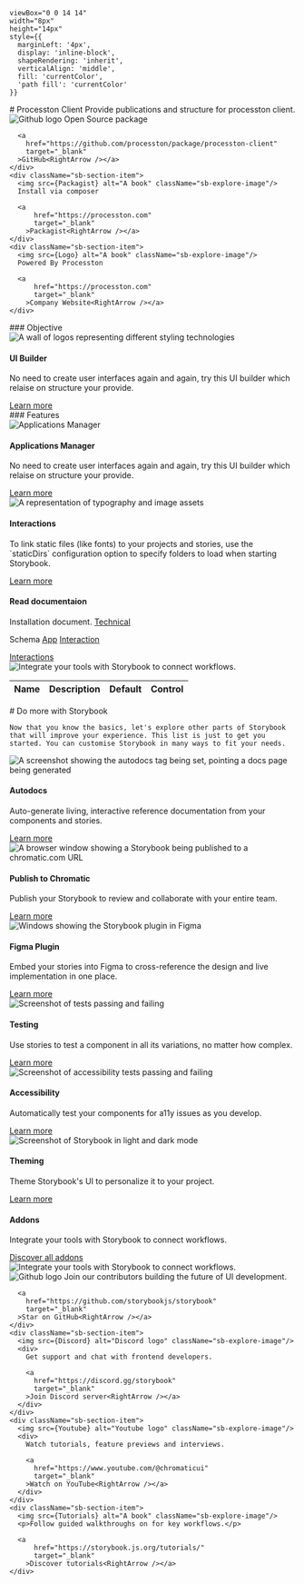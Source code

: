 


    viewBox="0 0 14 14" 
    width="8px" 
    height="14px" 
    style={{ 
      marginLeft: '4px',
      display: 'inline-block',
      shapeRendering: 'inherit',
      verticalAlign: 'middle',
      fill: 'currentColor',
      'path fill': 'currentColor'
    }}
>
  <path d="m11.1 7.35-5.5 5.5a.5.5 0 0 1-.7-.7L10.04 7 4.9 1.85a.5.5 0 1 1 .7-.7l5.5 5.5c.2.2.2.5 0 .7Z" />
</svg>

<Meta title="KnowledgeBase/Schema/Interaction" />

<div className="sb-container">
  <div className='sb-section-title'>
    # Processton Client
    Provide publications and structure for processton client.
  </div>
  <div className="sb-section sb-socials">
    <div className="sb-section-item">
      <img src={Github} alt="Github logo" className="sb-explore-image"/>
      Open Source package

      <a
        href="https://github.com/processton/package/processton-client"
        target="_blank"
      >GitHub<RightArrow /></a>
    </div>
    <div className="sb-section-item">
      <img src={Packagist} alt="A book" className="sb-explore-image"/>
      Install via composer

      <a
          href="https://processton.com"
          target="_blank"
        >Packagist<RightArrow /></a>
    </div>
    <div className="sb-section-item">
      <img src={Logo} alt="A book" className="sb-explore-image"/>
      Powered By Processton

      <a
          href="https://processton.com"
          target="_blank"
        >Company Website<RightArrow /></a>
    </div>
  </div>
  <div className='sb-section-title'>
    ### Objective
  </div>
  <div className="sb-section">
    <div className="sb-section-item">
      <img
        src={Context}
        alt="A wall of logos representing different styling technologies"
      />
      <h4 className="sb-section-item-heading">UI Builder</h4>
      <p className="sb-section-item-paragraph">No need to create user interfaces again and again, try this UI builder which relaise on structure your provide.</p>
      <a
        href="https://storybook.js.org/docs/react/configure/styling-and-css"
        target="_blank"
      >Learn more<RightArrow /></a>
    </div>
    <div className="sb-section-item"></div>
    <div className="sb-section-item"></div>
  </div>
  <div className='sb-section-title'>
    ### Features
  </div>
  <div className="sb-section">
    <div className="sb-section-item">
      <img
        src={Styling}
        alt="Applications Manager"
      />
      <h4 className="sb-section-item-heading">Applications Manager</h4>
      <p className="sb-section-item-paragraph">No need to create user interfaces again and again, try this UI builder which relaise on structure your provide.</p>
      <a
        href="https://storybook.js.org/docs/react/configure/styling-and-css"
        target="_blank"
      >Learn more<RightArrow /></a>
    </div>
    <div className="sb-section-item">
      <img src={AddonLibrary} alt="A representation of typography and image assets" />
      <div>
        <h4 className="sb-section-item-heading">Interactions</h4>
        <p className="sb-section-item-paragraph">To link static files (like fonts) to your projects and stories, use the
        `staticDirs` configuration option to specify folders to load when
        starting Storybook.</p>
        <a
          href="https://storybook.js.org/docs/react/configure/images-and-assets"
          target="_blank"
        >Learn more<RightArrow /></a>
      </div>
    </div>
    <div className="sb-section-item"></div>
  </div>
</div>
<div className="sb-container">
  <div className='sb-addon'>
    <div className='sb-addon-text'>
      <h4>Read documentaion</h4>
      <div className="sb-section">
        <div className="sb-section-item">
          <p className="sb-section-item-paragraph-no-padding">
            Installation document.
            <a
                href="https://storybook.js.org/integrations/"
                target="_blank"
              >Technical<RightArrow /></a>
          </p>
        </div>
      </div>
      <div className="sb-section">
        <div className="sb-section-item">
          <p className="sb-section-item-paragraph-no-padding">
            Schema
            <a
                href="https://storybook.js.org/integrations/"
                target="_blank"
              >App<RightArrow /></a>
            <a
                href="https://storybook.js.org/integrations/"
                target="_blank"
              >Interaction<RightArrow /></a>
          </p>
        </div>
      </div>
      <div className="sb-section">
        <div className="sb-section-item">
          <a
              href="https://storybook.js.org/integrations/"
              target="_blank"
            >Interactions<RightArrow /></a>
        </div>
      </div>
    </div>
    <div className='sb-addon-img'>
      <img src={Assets} alt="Integrate your tools with Storybook to connect workflows." />
    </div>
  </div>
</div>
<table class="docblock-argstable sb-unstyled css-v2ifgj">
  <thead class="docblock-argstable-head">
    <tr>
      <th>
        <span>Name</span>
      </th>
      <th>
        <span>Description</span>
      </th>
      <th>
        <span>Default</span>
      </th>
      <th>
        <span class="css-gg4vpm">
          Control
        </span>
      </th>
    </tr>
  </thead>
  <tbody class="docblock-argstable-body">
  </tbody>
</table>
<div className="sb-container">
  <div className='sb-section-title'>
    # Do more with Storybook

    Now that you know the basics, let's explore other parts of Storybook that will improve your experience. This list is just to get you started. You can customise Storybook in many ways to fit your needs.
  </div>

  <div className="sb-section">
    <div className="sb-features-grid">
      <div className="sb-grid-item">
        <img src={Docs} alt="A screenshot showing the autodocs tag being set, pointing a docs page being generated" />
        <h4 className="sb-section-item-heading">Autodocs</h4>
        <p className="sb-section-item-paragraph">Auto-generate living,
          interactive reference documentation from your components and stories.</p>
        <a
          href="https://storybook.js.org/docs/react/writing-docs/autodocs"
          target="_blank"
        >Learn more<RightArrow /></a>
      </div>
      <div className="sb-grid-item">
        <img src={Share} alt="A browser window showing a Storybook being published to a chromatic.com URL" />
        <h4 className="sb-section-item-heading">Publish to Chromatic</h4>
        <p className="sb-section-item-paragraph">Publish your Storybook to review and collaborate with your entire team.</p>
        <a
          href="https://storybook.js.org/docs/react/sharing/publish-storybook#publish-storybook-with-chromatic"
          target="_blank"
        >Learn more<RightArrow /></a>
      </div>
      <div className="sb-grid-item">
        <img src={FigmaPlugin} alt="Windows showing the Storybook plugin in Figma" />
        <h4 className="sb-section-item-heading">Figma Plugin</h4>
        <p className="sb-section-item-paragraph">Embed your stories into Figma to cross-reference the design and live
          implementation in one place.</p>
        <a
          href="https://storybook.js.org/docs/react/sharing/design-integrations#embed-storybook-in-figma-with-the-plugin"
          target="_blank"
        >Learn more<RightArrow /></a>
      </div>
      <div className="sb-grid-item">
        <img src={Testing} alt="Screenshot of tests passing and failing" />
        <h4 className="sb-section-item-heading">Testing</h4>
        <p className="sb-section-item-paragraph">Use stories to test a component in all its variations, no matter how
          complex.</p>
        <a
          href="https://storybook.js.org/docs/react/writing-tests"
          target="_blank"
        >Learn more<RightArrow /></a>
      </div>
      <div className="sb-grid-item">
        <img src={Accessibility} alt="Screenshot of accessibility tests passing and failing" />
        <h4 className="sb-section-item-heading">Accessibility</h4>
        <p className="sb-section-item-paragraph">Automatically test your components for a11y issues as you develop.</p>
        <a
          href="https://storybook.js.org/docs/react/writing-tests/accessibility-testing"
          target="_blank"
        >Learn more<RightArrow /></a>
      </div>
      <div className="sb-grid-item">
        <img src={Theming} alt="Screenshot of Storybook in light and dark mode" />
        <h4 className="sb-section-item-heading">Theming</h4>
        <p className="sb-section-item-paragraph">Theme Storybook's UI to personalize it to your project.</p>
        <a
          href="https://storybook.js.org/docs/react/configure/theming"
          target="_blank"
        >Learn more<RightArrow /></a>
      </div>
    </div>
  </div>
</div>
<div className='sb-addon'>
  <div className='sb-addon-text'>
    <h4>Addons</h4>
    <p className="sb-section-item-paragraph">Integrate your tools with Storybook to connect workflows.</p>
    <a
        href="https://storybook.js.org/integrations/"
        target="_blank"
      >Discover all addons<RightArrow /></a>
  </div>
  <div className='sb-addon-img'>
    <img src={AddonLibrary} alt="Integrate your tools with Storybook to connect workflows." />
  </div>
</div>

<div className="sb-section sb-socials">
    <div className="sb-section-item">
      <img src={Github} alt="Github logo" className="sb-explore-image"/>
      Join our contributors building the future of UI development.

      <a
        href="https://github.com/storybookjs/storybook"
        target="_blank"
      >Star on GitHub<RightArrow /></a>
    </div>
    <div className="sb-section-item">
      <img src={Discord} alt="Discord logo" className="sb-explore-image"/>
      <div>
        Get support and chat with frontend developers.

        <a
          href="https://discord.gg/storybook"
          target="_blank"
        >Join Discord server<RightArrow /></a>
      </div>
    </div>
    <div className="sb-section-item">
      <img src={Youtube} alt="Youtube logo" className="sb-explore-image"/>
      <div>
        Watch tutorials, feature previews and interviews.

        <a
          href="https://www.youtube.com/@chromaticui"
          target="_blank"
        >Watch on YouTube<RightArrow /></a>
      </div>
    </div>
    <div className="sb-section-item">
      <img src={Tutorials} alt="A book" className="sb-explore-image"/>
      <p>Follow guided walkthroughs on for key workflows.</p>

      <a
          href="https://storybook.js.org/tutorials/"
          target="_blank"
        >Discover tutorials<RightArrow /></a>
    </div>
</div>

<style>
  {`
  table {
    font-family: Arial, Helvetica, sans-serif;
    border-collapse: collapse;
    width: 100%;
  }

  table td, table th {
    border: 1px solid #ddd;
    padding: 8px;
  }

  table tr:nth-child(even){background-color: #f2f2f2;}

  table tr:hover {background-color: #ddd;}

  table th {
    padding: 2px 12px 0px;
    text-align: left;
    line-height: 5px;
  }
  .sb-section-item-paragraph-no-padding>p{
    margin: 0px; !important
  }
  .sb-container {
    margin-bottom: 48px;
  }

  .sb-section {
    width: 100%;
    display: flex;
    flex-direction: row;
    gap: 20px;
  }

  img {
    object-fit: cover;
  }

  .sb-section-title {
    margin-bottom: 32px;
    margin-top: 32px;
  }

  .sb-section a:not(h1 a, h2 a, h3 a) {
    font-size: 14px;
  }

  .sb-section-item, .sb-grid-item {
    flex: 1;
    display: flex;
    flex-direction: column;
  }

  .sb-section-item-heading {
    padding-top: 20px !important;
    padding-bottom: 5px !important;
    margin: 0 !important;
  }
  .sb-section-item-paragraph {
    margin: 0;
    padding-bottom: 10px;
  }

  .sb-section-item-paragraph-no-padding {
    margin: 0;
    padding-bottom: 2px;
  }

  .sb-chevron {
    margin-left: 5px;
  }

  .sb-features-grid {
    display: grid;
    grid-template-columns: repeat(2, 1fr);
    grid-gap: 32px 20px;
  }

  .sb-socials {
    display: grid;
    grid-template-columns: repeat(4, 1fr);
  }

  .sb-socials p {
    margin-bottom: 10px;
  }

  .sb-explore-image {
    max-height: 32px;
    align-self: flex-start;
  }

  .sb-addon {
    width: 100%;
    display: flex;
    align-items: center;
    position: relative;
    background-color: #EEF3F8;
    border-radius: 5px;
    border: 1px solid rgba(0, 0, 0, 0.05);
    background: #EEF3F8;
    height: 180px;
    margin-bottom: 48px;
    overflow: hidden;
  }

  .sb-addon-text {
    padding-left: 48px;
    max-width: 240px;
  }

  .sb-addon-text h4 {
    padding-top: 0px;
  }

  .sb-addon-img {
    position: absolute;
    left: 345px;
    top: 0;
    height: 100%;
    width: 200%;
    overflow: hidden;
  }

  .sb-addon-img img {
    width: 650px;
    transform: rotate(-15deg);
    margin-left: 40px;
    margin-top: -72px;
    box-shadow: 0 0 1px rgba(255, 255, 255, 0);
    backface-visibility: hidden;
  }

  @media screen and (max-width: 800px) {
    .sb-addon-img {
      left: 300px;
    }
  }

  @media screen and (max-width: 600px) {
    .sb-section {
      flex-direction: column;
    }

    .sb-features-grid {
      grid-template-columns: repeat(1, 1fr);
    }

    .sb-socials {
      grid-template-columns: repeat(2, 1fr);
    }

    .sb-addon {
      height: 280px;
      align-items: flex-start;
      padding-top: 32px;
      overflow: hidden;
    }

    .sb-addon-text {
      padding-left: 24px;
    }

    .sb-addon-img {
      right: 0;
      left: 0;
      top: 130px;
      bottom: 0;
      overflow: hidden;
      height: auto;
      width: 124%;
    }

    .sb-addon-img img {
      width: 1200px;
      transform: rotate(-12deg);
      margin-left: 0;
      margin-top: 48px;
      margin-bottom: -40px;
      margin-left: -24px;
    }
  }
  `}
</style>
